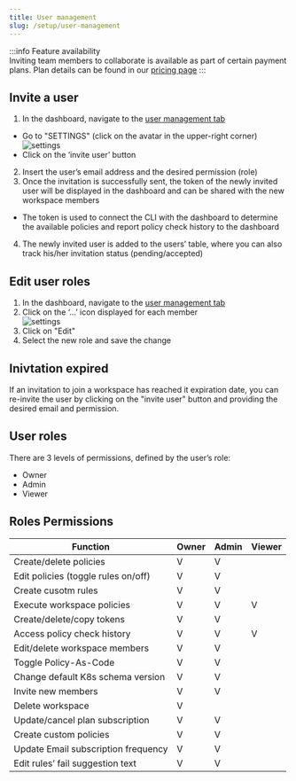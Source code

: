 ```yaml
---
title: User management
slug: /setup/user-management
---
```


:::info Feature availability  
Inviting team members to collaborate is available as part of certain payment plans. Plan details can be found in our [pricing page](https://www.datree.io/pricing)
:::

## Invite a user

1. In the dashboard, navigate to the [user management tab](https://app.datree.io/settings/user-management)  
- Go to "SETTINGS" (click on the avatar in the upper-right corner)  
![settings](/img/setup/account-token/1.png)
- Click on the ‘invite user’ button  
2. Insert the user’s email address and the desired permission (role)
3. Once the invitation is successfully sent, the token of the newly invited user will be displayed in the dashboard and can be shared with the new workspace members  
- The token is used to connect the CLI with the dashboard to determine the available policies and report policy check history to the dashboard  
4. The newly invited user is added to the users’ table, where you can also track his/her invitation status (pending/accepted)  

## Edit user roles
1. In the dashboard, navigate to the [user management tab](https://app.datree.io/settings/user-management)  
2. Click on the ‘...’ icon displayed for each member  
![settings](/img/setup/user-management/edit-user.png)
3. Click on "Edit"
4. Select the new role and save the change  

## Inivtation expired
If an invitation to join a workspace has reached it expiration date, you can re-invite the user by clicking on the "invite user" button and providing the desired email and permission.

## User roles 
There are 3 levels of permissions, defined by the user’s role:  
- Owner
- Admin
- Viewer

## Roles Permissions  
| Function | Owner | Admin | Viewer |
|----------|-------|-------|--------|
|Create/delete policies|V|V||
|Edit policies (toggle rules on/off)|V|V||
|Create cusotm rules|V|V||
|Execute workspace policies|V|V|V|
|Create/delete/copy tokens|V|V||
|Access policy check history|V|V|V|
|Edit/delete workspace members|V|V||
|Toggle Policy-As-Code|V|V||
|Change default K8s schema version|V|V||
|Invite new members|V|V||
|Delete workspace|V|||
|Update/cancel plan subscription|V|V||
|Create custom policies|V|V||
|Update Email subscription frequency|V|V||
|Edit rules’ fail suggestion text|V|V||





